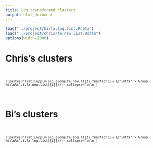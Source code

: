 ```yaml
---
title: Log transformed clusters
output: html_document
---
```


```r
load("../project/bi/fa.log.list.Rdata")
load("../project/chris/fa.new.list.Rdata")
options(width=1000)
```

# Chris's clusters

<br/><code class="fa-links" style="white-space:normal">

`r paste(unlist(lapply(seq_along(fa.new.list),function(i){sprintf(" > Group %d:\n%s",i,fa.new.list[[i]])})),collapse='\n\n')`

</code><br/>

# Bi's clusters

<br/><code class="fa-links" style="white-space:normal">

`r paste(unlist(lapply(seq_along(fa.log.list),function(i){sprintf(" > Group %d:\n%s",i,fa.log.list[[i]])})),collapse='\n\n')`

</code><br/>

